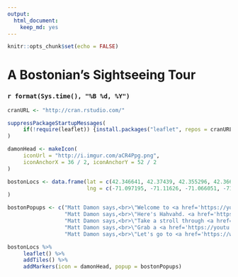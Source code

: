 ```yaml
---
output: 
  html_document: 
    keep_md: yes
---
```


```r
knitr::opts_chunk$set(echo = FALSE)
```

# A Bostonian's Sightseeing Tour

### `r format(Sys.time(), "%B %d, %Y")`


```r

cranURL <- "http://cran.rstudio.com/"

suppressPackageStartupMessages(
     if(!require(leaflet)) {install.packages("leaflet", repos = cranURL); library(leaflet)}
)

```


```r


damonHead <- makeIcon(
     iconUrl = "http://i.imgur.com/aCR4Ppg.png",
     iconAnchorX = 36 / 2, iconAnchorY = 52 / 2
)

bostonLocs <- data.frame(lat = c(42.346641, 42.37439, 42.355296, 42.366514, 42.335082),
                         lng = c(-71.097195, -71.11626, -71.066051, -71.054799, -71.047861)
)

bostonPopups <- c("Matt Damon says,<br>\"Welcome to <a href='https://youtu.be/P1kmOtdHcZ0'>Fenway Pahk</a>. Now stop bothering me.\"",
                  "Matt Damon says,<br>\"Here's Hahvahd. <a href='https://youtu.be/gcZPWkNY6x8?t=1m14s'>How do you like them apples?</a>\"",
                  "Matt Damon says,<br>\"Take a stroll through <a href='https://youtu.be/feuNeJewzDo?t=3m50s'>Boston Common</a>. It's wicked nice.\"",
                  "Matt Damon says,<br>\"Grab a <a href='https://youtu.be/eSfoF6MhgLA?t=2m8s'>cannoli</a> in the Nohth End.\"",
                  "Matt Damon says,<br>\"Let's go to <a href='https://www.youtube.com/watch?v=ojZmJPr4jHE'>Southie</a>. A guy there owes me money.\"")

bostonLocs %>%
     leaflet() %>%
     addTiles() %>%
     addMarkers(icon = damonHead, popup = bostonPopups)


```